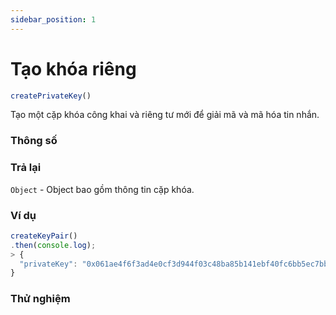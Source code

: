 ```yaml
---
sidebar_position: 1
---
```


# Tạo khóa riêng

```javascript
createPrivateKey()
```
Tạo một cặp khóa công khai và riêng tư mới để giải mã và mã hóa tin nhắn.
### Thông số
### Trả lại
`Object` - Object bao gồm thông tin cặp khóa.
### Ví dụ
```javascript
createKeyPair()
.then(console.log);
> {
  "privateKey": "0x061ae4f6f3ad4e0cf3d944f03c48ba85b141ebf40fc6bb5ec7bba8722bb11397",
}
```
### Thử nghiệm
<NewKeyPair/>